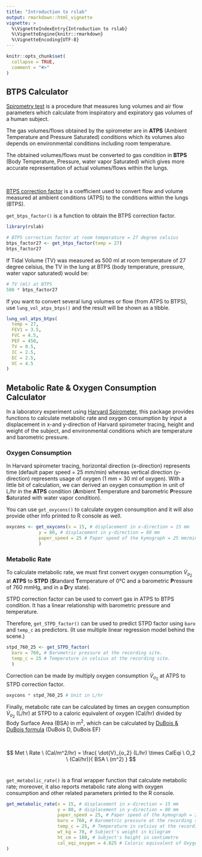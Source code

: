 ```yaml
---
title: "Introduction to rslab"
output: rmarkdown::html_vignette
vignette: >
  %\VignetteIndexEntry{Introduction to rslab}
  %\VignetteEngine{knitr::rmarkdown}
  %\VignetteEncoding{UTF-8}
---
```


```r
knitr::opts_chunk$set(
  collapse = TRUE,
  comment = "#>"
)
```



## BTPS Calculator

[Spirometry test](https://en.wikipedia.org/wiki/Spirometry) is a procedure that measures lung volumes and air flow parameters which calculate from inspiratory and expiratory gas volumes of a human subject.

The gas volumes/flows obtained by the spirometer are in **ATPS** (Ambient Temperature and Pressure Saturated) conditions which its volumes also depends on environmental conditions including room temperature.

The obtained volumes/flows must be converted to gas condition in **BTPS** (Body Temperature, Pressure, water vapor Saturated) which gives more accurate representation of actual volumes/flows within the lungs.

\

[BTPS correction factor](https://nddmed.com/_Resources/Persistent/8a716ac3fd123ce0becd7b56596582d4fc4c0c47/appnote-btps-correction-v01r.pdf) is a coefficient used to convert flow and volume measured at ambient conditions (ATPS) to the conditions within the lungs (BTPS).

`get_btps_factor()` is a function to obtain the BTPS correction factor.

```r
library(rslab)
```

```r
# BTPS correction factor at room temperature = 27 degree celsius
btps_factor27 <- get_btps_factor(temp = 27)
btps_factor27
```

If Tidal Volume (TV) was measured as 500 ml at room temperature of 27 degree celsius, the 
TV in the lung at BTPS (body temperature, pressure, water vapor saturated) would be:

```r
# TV (ml) at BTPS
500 * btps_factor27 
```

If you want to convert several lung volumes or flow (from ATPS to BTPS), use `lung_vol_atps_btps()` and the result will be shown as a tibble.

```r
lung_vol_atps_btps(
  temp = 27,
  FEV1 = 3.5, 
  FVC = 4.5,
  PEF = 450,
  TV = 0.5,
  IC = 2.5,
  EC = 2.5,
  VC = 4.5
)
```

## Metabolic Rate & Oxygen Consumption Calculator

In a laboratory experiment using [Harvard Spirometer](https://www.somatco.com/Recording-Spirometer-50-1833-50-1817.pdf), this package provides functions to calculate metabolic rate and oxygen consumption by input a displacement in x-and y-direction of Harvard spirometer tracing, height and weight of the subject, and environmental conditions which are temperature and barometric pressure.

### Oxygen Consumption

In Harvard spirometer tracing, horizontal direction (x-direction) represents time (default paper speed = 25 mm/min) whereas vertical direction (y-direction) represents usage of oxygen (1 mm = 30 ml of oxygen). With a little bit of calculation, we can derived an oxygen consumption in unit of L/hr in the **ATPS** condition (**A**mbient **T**emperature and barometric **P**ressure **S**aturated with water vapor condition).

You can use `get_oxycons()` to calculate oxygen consumption and it will also provide other info printed to R console as well. 

```r
oxycons <- get_oxycons(x = 15, # displacement in x-direction = 15 mm
            y = 80, # displacement in y-direction = 80 mm
            paper_speed = 25 # Paper speed of the kymograph = 25 mm/min
            )
```


### Metabolic Rate

To calculate metabolic rate, we must first convert oxygen consumption $\dot{V}_{o_2}$ at **ATPS** to **STPD** (**S**tandard **T**emperature of 0°C and a barometric **P**ressure of 760 mmHg, and in a **D**ry state).

STPD correction factor can be used to convert gas in ATPS to BTPS condition.
It has a linear relationship with barometric pressure and temperature. 

Therefore, `get_STPD_factor()` can be used to predict STPD factor using `baro` and `temp_c` as predictors. (It use multiple linear regression model behind the scene.)


```r
stpd_760_25 <- get_STPD_factor(
  baro = 760, # Barometric pressure at the recording site.
  temp_c = 25 # Temperature in celsius at the recording site.
  ) 
```

Correction can be made by multiply oxygen consumption $\dot{V}_{o_2}$ at ATPS to STPD correction factor.

```r
oxycons * stpd_760_25 # Unit in L/hr
```

Finally, metabolic rate can be calculated by times an oxygen consumption $\dot{V}_{o_2}$ (L/hr) at STPD to a caloric equivalent of oxygen (Cal/hr) divided by Body Surface Area (BSA) in m^2^, which can be calculated by [DuBois & DuBois formula](http://www-users.med.cornell.edu/~spon/picu/calc/bsacalc.htm) (DuBois D, DuBois EF)



<!-- $$ -->
<!-- Met \ Rate \ (Cal/m^2/hr) = \frac{ \dot{V}_{o_2} (L/hr)  \times CalEqi \ O_2 \ (Cal/hr)}{ BSA \ (m^2) }  -->
<!-- $$ -->

<!-- ![equation](https://latex.codecogs.com/svg.latex?Met%20%5C%20Rate%20%5C%20%28Cal/m%5E2/hr%29%20%3D%20%5Cfrac%7B%20%5Cdot%7BV%7D_%7Bo_2%7D%20%28L/hr%29%20%5Ctimes%20CalEqi%20%5C%20O_2%20%5C%20%28Cal/hr%29%7D%7B%20BSA%20%5C%20%28m%5E2%29%20%7D) -->

\

$$
Met \ Rate \ (Cal/m^2/hr) = \frac{ \dot{V}_{o_2} (L/hr)  \times CalEqi \ O_2 \ (Cal/hr)}{ BSA \ (m^2) }
$$
\


`get_metabolic_rate()` is a final wrapper function that calculate metabolic rate; moreover, it also reports metabolic rate along with oxygen consumption and other related parameters printed to the R console.

```r
get_metabolic_rate(x = 15, # displacement in x-direction = 15 mm
                   y = 80, # displacement in y-direction = 80 mm
                   paper_speed = 25, # Paper speed of the kymograph = 25 mm/min
                   baro = 760, # Barometric pressure at the recording site.
                   temp_c = 25, # Temperature in celsius at the recording site.
                   wt_kg = 70, # Subject's weight in kilogram
                   ht_cm = 180, # Subject's height in centimetre
                   cal_eqi_oxygen = 4.825 # Caloric equivalent of Oxygen at RQ = 0.82
)
```

            
            
            
            




